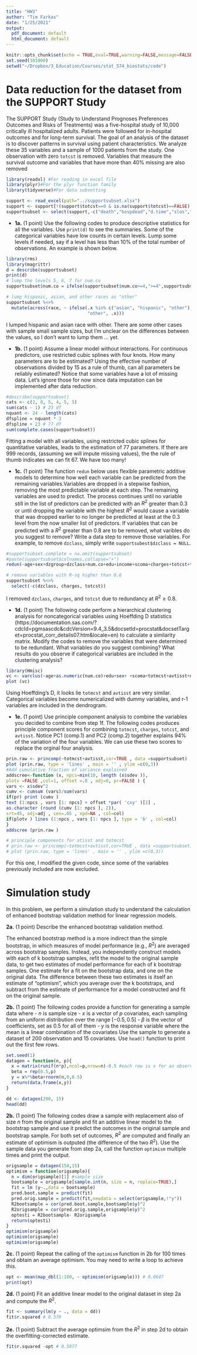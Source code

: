 ```yaml
---
title: "HW3"
author: "Tim Farkas"
date: "1/25/2021"
output:
  pdf_document: default
  html_document: default
---
```


```r
knitr::opts_chunk$set(echo = TRUE,eval=TRUE,warning=FALSE,message=FALSE)
set.seed(101000)
setwd("~/Dropbox/3_Education/Courses/stat_574_biostats/code")
```

Data reduction for the dataset from the SUPPORT Study 
===
The SUPPORT Study (Study to Understand Prognoses Preferences Outcomes and Risks of Treatments) was a five-hospital study of 10,000 critically ill hospitalized adults. Patients were followed for in-hospital outcomes and for long-term survival. The goal of an analysis of the dataset is to discover patterns in
survival using patient characteristics. We analyze these 35 variables and a sample of 1000 patients from the study. One observation with zero `totcst` is removed. Variables that measure the survival outcome and variables that have more than 40\% missing are also removed 
```r
library(readxl) #For reading in excel file
library(plyr)#For the plyr function family
library(tidyverse)#For data subsetting

support <- read_excel(path="../supportsubset.xlsx")
support <- support[!(support$totcst==0 & is.na(support$totcst)==FALSE),]
supportsubset <- select(support,-c("death","hospdead","d.time","slos","urine","adlp","bun","glucose"))

```
- **1a.** (1 point) Use the following codes to produce descriptive statistics for all the variables. Use `print(d)` to see the summaries. Some of the categorical variables have low counts in certain levels. Lump some levels if needed, say if a level has less than 10% of the total number of observations. An example is shown below.
```r
library(rms)
library(magrittr)
d = describe(supportsubset)
print(d) 
# lump the levels 5, 6, 7 for num.co
supportsubset$num.co = ifelse(supportsubset$num.co>=4,">=4",supportsubset$num.co)

# lump hispanic, asian, and other races as "other"
supportsubset %<>%
  mutate(across(race, ~ ifelse(.x %in% c("asian", "hispanic", "other"), 
                               "other", .x)))
```

I lumped hispanic and asian race with other. There are some other cases with sample small sample sizes, but I'm unclear on the differences between the values, so I don't want to lump them ... yet. 

- **1b.** (1 point) Assume a linear model without interactions. For continuous predictors, use restricted cubic splines with four knots. How many parameters are to be estimated? Using the effective number of observations divided by 15 as a rule of thumb, can all parameters be reliably estimated? Notice that some variables have a lot of missing data. Let's ignore those for now since data imputation can be implemented after data reduction.

```r
#describe(supportsubset)
cats <- c(2, 8, 5, 4, 5, 5)
sum(cats - 1) # 23 df
nquant <- 24 - length(cats)
dfspline = nquant * 3
dfspline + 23 # 77 df
sum(complete.cases(supportsubset))
```

Fitting a model with all variables, using restricted cubic splines for quantitative variables, leads to the estimation of 77 parameters. If there are 999 records, (assuming we will impute missing values), the the rule of thumb indicates we can fit 67. We have too many!

- **1c.** (1 point) The function `redun` below uses flexible parametric additive models to determine how well each variable can be predicted from the remaining variables.Variables are dropped in a stepwise fashion, removing the most predictable variable at each step. The remaining variables are used to predict. The process continues until no variable still in the list of predictors can be predicted with an $R^2$ greater than 0.3 or until dropping the variable with the highest $R^2$ would cause a variable that was dropped earlier to no longer be predicted at least at the 0.3 level from the now smaller list of predictors. If variables that can be predicted with a $R^2$ greater than 0.8 are to be removed, what varibles do you suggest to remove? Write a data step to remove those variables. For example, to remove `dzclass`, simply write `supportsubest$dzclass = NULL`.

```r
#supportsubset.complete = na.omit(supportsubset)
#paste(supportsubset$colnames,collapse="+")
redun(~age+sex+dzgroup+dzclass+num.co+edu+income+scoma+charges+totcst+totmcst+avtisst+race+meanbp+wblc+hrt+resp+temp+pafi+alb+bili+crea+sod+ph+sfdm2+adlsc, r2=.3, type= 'adjusted' , data=supportsubset)

# remove variables with R-sq higher than 0.8
supportsubset %<>% 
  select(-c(dzclass, charges, totcst))
```

I removed `dzclass`, `charges`, and `totcst` due to redundancy at $R^2 \ge 0.8$.

- **1d.** (1 point) The following code perform a hierarchical clustering analysis for noncategorical variables using Hoeffding D statistics (https://documentation.sas.com/?cdcId=pgmsascdc&cdcVersion=9.4_3.5&docsetId=procstat&docsetTarget=procstat_corr_details07.htm&locale=en) to calculate a similarity matrix. Modify the codes to remove the variables that were determined to be redundant. What variables do you suggest combining? What results do you observe if categorical variables are included in the clustering analysis?

```r
library(Hmisc)
vc <- varclus(~age+as.numeric(num.co)+edu+sex+ +scoma+totmcst+avtisst+meanbp+wblc+hrt+resp+temp+pafi+alb+bili+crea+sod+ph+adlsc , sim= 'hoeffding' , data =supportsubset )
plot (vc)
```

Using Hoeffding's D, it looks lie `totmcst` and `avtisst` are very similar. Categorical variables become numericalized with dummy variables, and r-1 variables are included in the dendrogram. 

- **1e.** (1 point) Use principle component analysis to combine the variables you decided to combine from step 1f. The following codes produces principle component scores for combining `totmcst`, `charges`, `totcst`, and `avtisst`. Notice PC1 (comp.1) and PC2 (comp.2) together explains 94\% of the variation of the four variables. We can use these two scores to replace the orginal four analysis.

```r
prin.raw <- princomp(~totmcst+avtisst,cor=TRUE , data =supportsubset)
plot (prin.raw, type = 'lines' , main = '' , ylim =c(0,3))
#Add cumulative fraction of variance explained
addscree<-function (x, npcs=min(10, length (x$sdev )),
plotv =FALSE ,col=1, offset =.8 , adj=0, pr=FALSE ) {
vars <- x$sdev^2
cumv <- cumsum (vars)/sum(vars)
if(pr) print (cumv )
text (1:npcs , vars [1: npcs] + offset *par( 'cxy' )[2] ,
as.character (round (cumv [1: npcs ], 2)),
srt=45, adj=adj , cex=.65 , xpd=NA , col=col)
if(plotv ) lines (1:npcs , vars [1: npcs ], type = 'b' , col=col)
}
addscree (prin.raw )

# principle components for atisst and totmcst
# prin.raw <- princomp(~totmcst+avtisst,cor=TRUE , data =supportsubset)
# plot (prin.raw, type = 'lines' , main = '' , ylim =c(0,3))

```

For this one, I modified the given code, since some of the variables previously included are now excluded. 

Simulation study
===
In this problem, we perform a simulation study to understand the calculation of enhanced bootstrap validation method for linear regression models. 

**2a.** (1 point) Describe the enhanced bootstrap validation method.

The enhanced bootstrap method is a more indirect than the simple bootstrap, in which measures of model performance (e.g., $R^2$) are averaged across bootstrap samples. Instead, you independently construct models with each of k bootstrap samples, refit the model to the original sample data, to get two estimates of model performance for each of k bootstrap samples. One estimate for a fit on the bootstrap data, and one on the original data. The difference between these two estimates is itself an estimate of "optimism", which you average over the k bootstraps, and subtract from the estimate of performance for a model constructed and fit on the original sample.

**2b.** (1 point) The following codes provide a function for generating a sample data where
    - $n$ is sample size
    - $x$ is a vector of $p$ covariates, each sampling from an uniform distribution over the range $[-0.5, 0.5]$
    - $\beta$ is the vector of coefficients, set as 0.5 for all of them
    - $y$ is the response variable where the mean is a linear combination of the covariates
Use the sample to generate a dataset of $200$ observation and 15 covariates. Use `head()` function to print out the first few rows. 
```r
set.seed(1)
datagen = function(n, p){
  x = matrix(runif(n*p),ncol=p,nrow=n)-0.5 #each row is x for an observation
  beta = rep(0.5,p)
  y = x%*%beta+rnorm(n,0,0.5)
  return(data.frame(x,y))
}

dd <- datagen(200, 15)
head(dd)
```

**2b.** (1 point) The following codes draw a sample with replacement also of size $n$ from the original sample and fit an additive linear model to the bootstrap sample and use it predict the outcomes in the original sample and bootstrap sample. For both set of outcomes, $R^2$ are computed and finally an estimate of optimism is outputed (the difference of the two $R^2$). Use the sample data you generate from step 2a, call the function `optimism` multiple times and print the output.

```r
origsample = datagen(150,15)
optimism = function(origsample){
  n = dim(origsample)[1] #sample size
  bootsample = origsample[sample.int(n, size = n, replace=TRUE),]
  fit = lm (y~.,data = bootsample)
  pred.boot.sample = predict(fit)
  pred.orig.sample = predict(fit,newdata = select(origsample,!"y"))
  R2bootsample = cor(pred.boot.sample,bootsample$y)^2
  R2origsample = cor(pred.orig.sample,origsample$y)^2
  optesti = R2bootsample- R2origsample
  return(optesti)
}
optimism(origsample)
optimism(origsample)
optimism(origsample)
```

**2c.** (1 point) Repeat the calling of the `optimism` function in 2b for 100 times and obtain an average optimism. You may need to write a loop to achieve this.

```r
opt <- mean(map_dbl(1:100, ~ optimism(origsample))) # 0.0647
print(opt)
```


**2d.** (1 point) Fit an additive linear model to the original dataset in step 2a and compute the $R^2$.

```r
fit <- summary(lm(y ~ ., data = dd))
fit$r.squared # 0.579
```


**2e.** (1 point) Subtract the average optimsim from the $R^2$ in step 2d to obtain the overfitting-corrected estimate.

```r
fit$r.squared -opt # 0.5077
```

